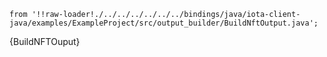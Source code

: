     from '!!raw-loader!./../../../../../../bindings/java/iota-client-java/examples/ExampleProject/src/output_builder/BuildNftOutput.java';

<CodeBlock className="language-java">
    {BuildNFTOuput}
</CodeBlock>